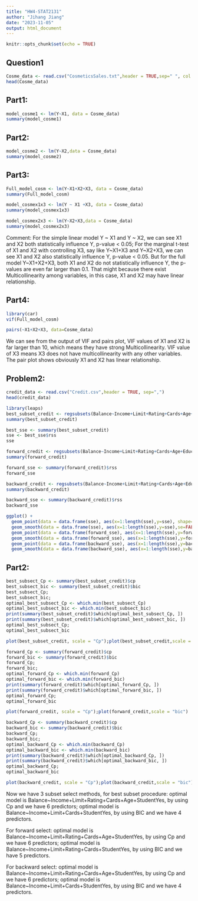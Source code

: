 ```yaml
---
title: "HW4-STAT2131"
author: "Jihang Jiang"
date: "2023-11-05"
output: html_document
---
```


```r
knitr::opts_chunk$set(echo = TRUE)
```
## Question1
```r

Cosme_data <- read.csv("CosmeticsSales.txt",header = TRUE,sep=" ", col.names = c("Y","X1","X2","X3"))
head(Cosme_data)
```
## Part1:

```r
model_cosme1 <- lm(Y~X1, data = Cosme_data)
summary(model_cosme1)
```
## Part2:

```r
model_cosme2 <- lm(Y~X2,data = Cosme_data)
summary(model_cosme2)
```

## Part3:

```r
Full_model_cosm <- lm(Y~X1+X2+X3, data = Cosme_data)
summary(Full_model_cosm)
```

```r
model_cosmex1x3 <- lm(Y ~ X1 +X3, data = Cosme_data)
summary(model_cosmex1x3)
```
```r
model_cosmex2x3 <- lm(Y~X2+X3,data = Cosme_data)
summary(model_cosmex2x3)
```
Comment: For the simple linear model Y ~ X1 and Y ~ X2, we can see X1 and X2 both statistically influence Y, p-value < 0.05; For the marginal t-test of X1 and X2 with controlling X3, say like Y~X1+X3 and Y~X2+X3, we can see X1 and X2 also statistically influence Y, p-value < 0.05. But for the full model Y~X1+X2+X3, both X1 and X2 do not statistically influence Y, the p-values are even far larger than 0.1. That might because there exist Multicollinearity among variables, in this case, X1 and X2 may have linear relationship.

## Part4:

```r
library(car)
vif(Full_model_cosm)
```

```r
pairs(~X1+X2+X3, data=Cosme_data)
```
We can see from the output of VIF and pairs plot, VIF values of X1 and X2 is far larger than 10, which means they have strong Multicollinearity. VIF value of X3 means X3 does not have multicollinearity with any other variables. The pair plot shows obviously X1 and X2 has linear relationship.

## Problem2:
```r
credit_data <- read.csv("Credit.csv",header = TRUE, sep=",")
head(credit_data)
```
```r
library(leaps)
best_subset_credit <- regsubsets(Balance~Income+Limit+Rating+Cards+Age+Education+Gender+Student+Married+Ethnicity, data = credit_data)
summary(best_subset_credit)

```



```r
best_sse <- summary(best_subset_credit)
sse <- best_sse$rss
sse
```

```r
forward_credit <- regsubsets(Balance~Income+Limit+Rating+Cards+Age+Education+Gender+Student+Married+Ethnicity, data = credit_data, nbest=1, method = "forward")
summary(forward_credit)
```


```r
forward_sse <- summary(forward_credit)$rss
forward_sse
```

```r
backward_credit <- regsubsets(Balance~Income+Limit+Rating+Cards+Age+Education+Gender+Student+Married+Ethnicity, data = credit_data, nbest=1,method = "backward")
summary(backward_credit)
```
```r
backward_sse <- summary(backward_credit)$rss
backward_sse
```


```r
ggplot() +
  geom_point(data = data.frame(sse), aes(x=1:length(sse),y=sse), shape=11, color="red")+
  geom_smooth(data = data.frame(sse), aes(x=1:length(sse),y=sse),se=FALSE,color="red")+
  geom_point(data = data.frame(forward_sse), aes(x=1:length(sse),y=forward_sse),shape=9, color="orange")+
  geom_smooth(data = data.frame(forward_sse), aes(x=1:length(sse),y=forward_sse),se=FALSE,color="orange")+
  geom_point(data = data.frame(backward_sse), aes(x=1:length(sse),y=backward_sse),shape=7, color="steelblue")+
  geom_smooth(data = data.frame(backward_sse), aes(x=1:length(sse),y=backward_sse),se=FALSE,color="steelblue")
```

## Part2:
```r
best_subsect_Cp <- summary(best_subset_credit)$cp
best_subsect_bic <- summary(best_subset_credit)$bic
best_subsect_Cp;
best_subsect_bic;
optimal_best_subsect_Cp <- which.min(best_subsect_Cp)
optimal_best_subsect_bic <- which.min(best_subsect_bic)
print(summary(best_subset_credit)$which[optimal_best_subsect_Cp, ])
print(summary(best_subset_credit)$which[optimal_best_subsect_bic, ])
optimal_best_subsect_Cp;
optimal_best_subsect_bic
```
```r
plot(best_subset_credit, scale = "Cp");plot(best_subset_credit,scale = "bic")
```

```r
forward_Cp <- summary(forward_credit)$cp
forward_bic <- summary(forward_credit)$bic
forward_Cp;
forward_bic;
optimal_forward_Cp <- which.min(forward_Cp)
optimal_forward_bic <- which.min(forward_bic)
print(summary(forward_credit)$which[optimal_forward_Cp, ])
print(summary(forward_credit)$which[optimal_forward_bic, ])
optimal_forward_Cp;
optimal_forward_bic
```
```r
plot(forward_credit, scale = "Cp");plot(forward_credit,scale = "bic")
```

```r
backward_Cp <- summary(backward_credit)$cp
backward_bic <- summary(backward_credit)$bic
backward_Cp;
backward_bic;
optimal_backward_Cp <- which.min(backward_Cp)
optimal_backward_bic <- which.min(backward_bic)
print(summary(backward_credit)$which[optimal_backward_Cp, ])
print(summary(backward_credit)$which[optimal_backward_bic, ])
optimal_backward_Cp;
optimal_backward_bic
```
```r
plot(backward_credit, scale = "Cp");plot(backward_credit,scale = "bic")
```


Now we have 3 subset select methods, for best subset procedure: optimal model is Balance~Income+Limit+Rating+Cards+Age+StudentYes, by using Cp and we have 6 predictors; optimal model is Balance~Income+Limit+Cards+StudentYes, by using BIC and we have 4 predictors.

For forward select: optimal model is Balance~Income+Limit+Rating+Cards+Age+StudentYes, by using Cp and we have 6 predictors; optimal model is Balance~Income+Limit+Rating+Cards+StudentYes, by using BIC and we have 5 predictors.

For backward select: optimal model is Balance~Income+Limit+Rating+Cards+Age+StudentYes, by using Cp and we have 6 predictors; optimal model is Balance~Income+Limit+Cards+StudentYes, by using BIC and we have 4 predictors.






